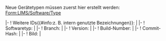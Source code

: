 <noinclude>
{{OslTemplate:Helper/Docu/FormTemplate}}

{{OslTemplate:LIMS/Common/Link |Create|Software|Instance}}
</noinclude><includeonly>
Neue Gerätetypen müssen zuerst hier erstellt werden: [[Form:LIMS/Software/Type]]
{{{info|page name={{OslTemplate:ID/UUID |namespace=LabObject}} }}}
<div id="wikiPreview" style="display: none; padding-bottom: 25px; margin-bottom: 25px; border-bottom: 1px solid #AAAAAA;"></div>
{{{for template|OslTemplate:LIMS/Software/Instance}}}
{{OslTemplate:LIMS/Form/Common/Header}}
|-
! Weitere IDs{{#info:z. B. intern genutzte Bezeichnungen}}: 
| {{{field|additional_ids|input type=tokens}}}
|- 
! Softwaretyp: 
| {{{field|type|input type=combobox|values from category=LIMS/Software/Type|required}}} 
|- 
! Branch: 
| {{{field|branch}}} 
|-
! Version: 
| {{{field|manufacturer_instance_id}}} 
|-
! Build-Number: 
| {{{field|build_number}}}
|-
! Commit-Hash: 
| {{{field|commit_hash}}}
|-
! Bild: 
| {{{field|image|uploadable|image preview}}} 
{{OslTemplate:LIMS/Form/Common/Footer |template=OslTemplate:LIMS/Software/Instance}}
</includeonly>